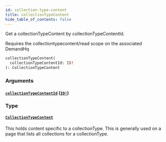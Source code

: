 ```yaml
---
id: collection-type-content
title: collectionTypeContent
hide_table_of_contents: false
---
```



Get a collectionTypeContent by collectionTypeContentId.
                
Requires the collectiontypecontent/read scope on the associated DemandHq

```graphql
collectionTypeContent(
  collectionTypeContentId: ID!
): CollectionTypeContent
```


### Arguments

#### [`collectionTypeContentId`](#) ([`ID!`](/developers/demandhq-apis/demand-api/graphql/reference/scalars/id))




### Type

#### [`CollectionTypeContent`](/developers/demandhq-apis/demand-api/graphql/reference/objects/collection-type-content)

This holds content specific to a collectionType. This is generally used on a
page that lists all collections for a collectionType.




